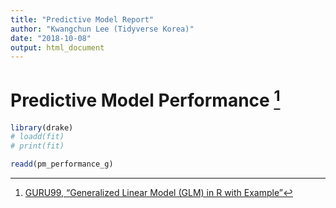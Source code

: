 ```yaml
---
title: "Predictive Model Report"
author: "Kwangchun Lee (Tidyverse Korea)"
date: "2018-10-08"
output: html_document
---
```


# Predictive Model Performance [^glm-reference] {#predictive-model}

[^glm-reference]: [GURU99, "Generalized Linear Model (GLM) in R with Example"](https://www.guru99.com/r-generalized-linear-model.html)

```r
library(drake)
# loadd(fit)
# print(fit)

readd(pm_performance_g)
```